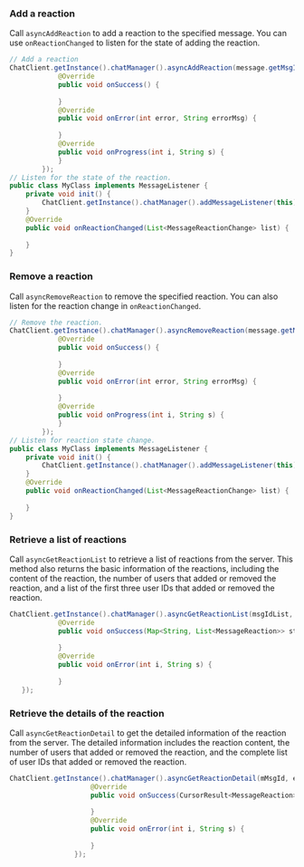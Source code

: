 <PlatformWrapper platform="android">

### Add a reaction

Call `asyncAddReaction` to add a reaction to the specified message. You can use `onReactionChanged` to listen for the state of adding the reaction.

```java
// Add a reaction
ChatClient.getInstance().chatManager().asyncAddReaction(message.getMsgId(), reaction, new CallBack() {
            @Override
            public void onSuccess() {
                
            }
            @Override
            public void onError(int error, String errorMsg) {
              
            }
            @Override
            public void onProgress(int i, String s) {
            }
        });
// Listen for the state of the reaction.
public class MyClass implements MessageListener {
    private void init() {
        ChatClient.getInstance().chatManager().addMessageListener(this);
    }
    @Override
    public void onReactionChanged(List<MessageReactionChange> list) {
       
    }
}
```

### Remove a reaction

Call `asyncRemoveReaction` to remove the specified reaction. You can also listen for the reaction change in `onReactionChanged`.

```java
// Remove the reaction.
ChatClient.getInstance().chatManager().asyncRemoveReaction(message.getMsgId(), reaction, new CallBack() {
            @Override
            public void onSuccess() {
               
            }
            @Override
            public void onError(int error, String errorMsg) {
                
            }
            @Override
            public void onProgress(int i, String s) {
            }
        });
// Listen for reaction state change.
public class MyClass implements MessageListener {
    private void init() {
        ChatClient.getInstance().chatManager().addMessageListener(this);
    }
    @Override
    public void onReactionChanged(List<MessageReactionChange> list) {
      
    }
}
```

### Retrieve a list of reactions

Call `asyncGetReactionList` to retrieve a list of reactions from the server. This method also returns the basic information of the reactions, including the content of the reaction, the number of users that added or removed the reaction, and a list of the first three user IDs that added or removed the reaction.

```java
ChatClient.getInstance().chatManager().asyncGetReactionList(msgIdList, ChatMessage.ChatType.Chat, groupId, new ValueCallBack<Map<String, List<MessageReaction>>>() {
            @Override
            public void onSuccess(Map<String, List<MessageReaction>> stringListMap) {
            
            }
            @Override
            public void onError(int i, String s) {
               
            }
   });
```

### Retrieve the details of the reaction

Call `asyncGetReactionDetail` to get the detailed information of the reaction from the server. The detailed information includes the reaction content, the number of users that added or removed the reaction, and the complete list of user IDs that added or removed the reaction.

```java
ChatClient.getInstance().chatManager().asyncGetReactionDetail(mMsgId, emojiconId, pageCurosr, 30, new ValueCallBack<CursorResult<MessageReaction>>() {
                    @Override
                    public void onSuccess(CursorResult<MessageReaction> messageReactionCursorResult) {
                        
                    }
                    @Override
                    public void onError(int i, String s) {
			
                    }
                });
```

</PlatformWrapper>